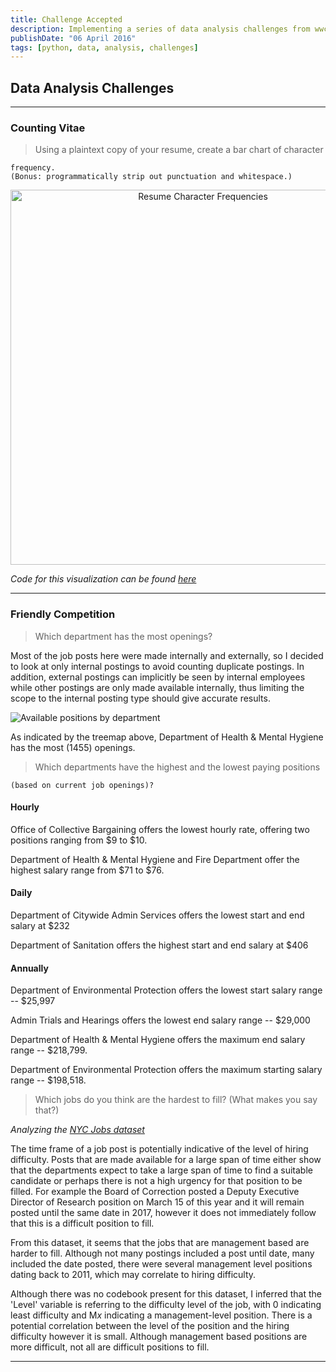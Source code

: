 ```yaml
---
title: Challenge Accepted
description: Implementing a series of data analysis challenges from wwc code challenges
publishDate: "06 April 2016"
tags: [python, data, analysis, challenges]
---
```



## Data Analysis Challenges

---

### Counting Vitae

> Using a plaintext copy of your resume, create a bar chart of character

    frequency.
    (Bonus: programmatically strip out punctuation and whitespace.)

<div>
	<a
		href="https://plot.ly/~williams11/0/"
		target="blank"
		title="Resume Character Frequencies"
		style="display: block; text-align: center;"
	>
		<img
			src="https://plot.ly/~williams11/0.png"
			alt="Resume Character Frequencies"
			style="max-width: 100%;width: 600px;"
			width="600"
			onerror="this.onerror=null;this.src='https://plot.ly/404.png';"
		/>
	</a>
	<script data-plotly="williams11:0" src="https://plot.ly/embed.js" async></script>
</div>

_Code for this visualization can be found [here](https://github.com/Danicodes/WMChallenge/blob/master/WorkMarketChallege.py)_

---

### Friendly Competition

> Which department has the most openings?

Most of the job posts here were made internally and externally, so I decided to look at only internal postings to avoid counting duplicate postings. In addition, external postings can implicitly be seen by internal employees while other postings are only made available internally, thus limiting the scope to the internal posting type should give accurate results.

<Image
	src={availablePositions}
	alt="Available positions by department"
	width={1440}
	height={1260}
/>

As indicated by the treemap above, Department of Health & Mental Hygiene has the most (1455) openings.

> Which departments have the highest and the lowest paying positions

    (based on current job openings)?

#### Hourly

Office of Collective Bargaining offers the lowest hourly rate, offering two positions ranging from $9 to $10.

Department of Health & Mental Hygiene and Fire Department offer the highest salary range from $71 to $76.

#### Daily

Department of Citywide Admin Services offers the lowest start and end salary at $232

Department of Sanitation offers the highest start and end salary at $406

#### Annually

Department of Environmental Protection offers the lowest start salary range -- $25,997

Admin Trials and Hearings offers the lowest end salary range -- $29,000

Department of Health & Mental Hygiene offers the maximum end salary range -- $218,799.

Department of Environmental Protection offers the maximum starting salary range -- $198,518.

> Which jobs do you think are the hardest to fill?
> (What makes you say that?)

_Analyzing the [NYC Jobs dataset](https://data.cityofnewyork.us/City-Government/NYC-Jobs/kpav-sd4t)_

The time frame of a job post is potentially indicative of the level of hiring difficulty. Posts that are made available for a large span of time either show that the departments expect to take a large span of time to find a suitable candidate or perhaps there is not a high urgency for that position to be filled. For example the Board of Correction posted a Deputy Executive Director of Research position on March 15 of this year and it will remain posted until the same date in 2017, however it does not immediately follow that this is a difficult position to fill.

From this dataset, it seems that the jobs that are management based are harder to fill. Although not many postings included a post until date, many included the date posted, there were several management level positions dating back to 2011, which may correlate to hiring difficulty.

Although there was no codebook present for this dataset, I inferred that the 'Level' variable is referring to the difficulty level of the job, with 0 indicating least difficulty and M*x* indicating a management-level position. There is a potential correlation between the level of the position and the hiring difficulty however it is small. Although management based positions are more difficult, not all are difficult positions to fill.

---
